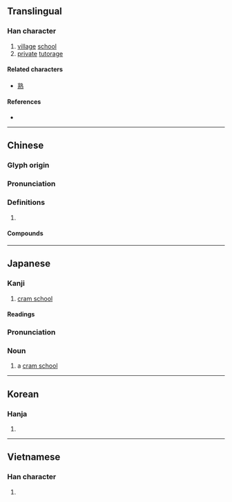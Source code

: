 {{character info/new}}
==Translingual==

===Han character===
{{Han char|rn=32|rad=土|as=11|sn=14|four=05104|canj=YIG|ids=⿱孰土}}

# [[village]] [[school]]
# [[private]] [[tutorage]]

====Related characters====
* [[熟]]

====References====
* {{Han ref|kx=0237.100|dkj=05402|dj=0475.170|hdz=10481.100|uh=587E|ud=22654|bh=B9D1|bd=47569}}

----

==Chinese==
{{zh-forms}}

===Glyph origin===
{{Han etym}}

===Pronunciation===
{{zh-pron
|m=shú
|c=suk6
|mc=y
|oc=y
|cat=
}}

===Definitions===
{{zh-hanzi}}

# {{rfdef|zh}}

====Compounds====
{{zh-der|塾師|學塾|塾掌|家塾|私塾|村塾|私塾先生|敝塾|義塾|門塾}}

----

==Japanese==

===Kanji===
{{ja-kanji|grade=c|rs=土11}}

# [[cram school]]

====Readings====
{{ja-readings
|goon=じゅく
|kanon=しゅく
|kun=もんべや-, まなびや-
}}

===Pronunciation===
{{ja-kanjitab|yomi=o|じゅく}}
{{swp|lang=ja}}
{{swp|juku}}
{{ja-pron|acc=1|y=go|じゅく}}

===Noun===
{{ja-noun|じゅく}}

# a [[cram school]]

{{C|ja|Schools|sort=しゅく'}}

----

==Korean==

===Hanja===
{{ko-hanja|hangeul=숙|rv=suk|mr=suk}}

# {{defn|lang=ko|sort=土11}}

----

==Vietnamese==

===Han character===
{{vi-hantu|[[thục]]|rs=土11}}

# {{defn|lang=vi|sort=土11}}